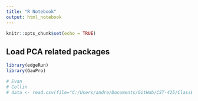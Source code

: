 ```yaml
---
title: "R Notebook"
output: html_notebook
---
```

```r
knitr::opts_chunk$set(echo = TRUE)
```

## Load PCA related packages

```r
library(edgeRun)
library(GauPro)
```

```r
# Evan
# Collin
# data <- read.csv(file="C:/Users/andre/Documents/GitHub/CST-425/ClassExamples/Topic-5/2-22-2022/soybean-large.data", header=TRUE,sep=",", stringsAsFactors=FALSE)

```

